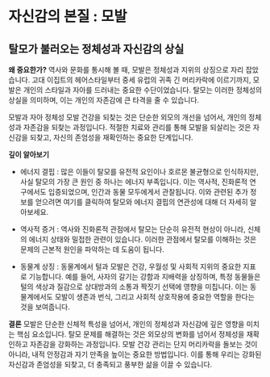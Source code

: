 ﻿

# 자신감의 본질 : 모발

## 탈모가 불러오는 정체성과 자신감의 상실

**왜 중요한가?**
역사와 문화를 통시해 볼 때, 모발은 정체성과 지위의 상징으로 자리 잡았습니다. 고대 이집트의 헤어스타일부터 중세 유럽의 귀족 긴 머리카락에 이르기까지, 모발은 개인의 스타일과 자아를 드러내는 중요한 수단이었습니다. 탈모는 이러한 정체성의 상실을 의미하며, 이는 개인의 자존감에 큰 타격을 줄 수 있습니다.

모발과 자아 정체성
모발 건강을 되찾는 것은 단순한 외모의 개선을 넘어서, 개인의 정체성과 자존감을 되찾는 과정입니다. 적절한 치료와 관리를 통해 모발을 되살리는 것은 자신감을 되찾고, 자신의 존엄성을 재확인하는 중요한 단계입니다.

**깊이 알아보기**

 - 에너지 결핍 : 많은 이들이 탈모를 유전적 요인이나 호르몬 불균형으로 인식하지만, 사실 탈모의 가장 큰 원인 중 하나는
   에너지 부족입니다. 이는 역사적, 진화론적 연구에서도 입증되었으며, 인간과 동물 모두에게서 관찰됩니다. 이와 관련된 추가
   정보를 얻으려면 여기를 클릭하여 탈모와 에너지 결핍의 연관성에 대해 더 자세히 알아보세요.
   
 - 역사적 증거 : 역사와 진화론적 관점에서 탈모는 단순히 유전적 현상이 아니라, 신체의 에너지 상태와 밀접한 관련이 있습니다.
   이러한 관점에서 탈모를 이해하는 것은 문제의 근본적 원인을 파악하는 데 도움이 됩니다.
   
 - 동물계 상징 : 동물계에서 털과 모발은 건강, 우월성 및 사회적 지위의 중요한 지표로 기능합니다. 예를 들어, 사자의 갈기는 강함과 지배력을 상징하며, 특정 동물들은 털의 색상과 질감으로 상대방과의 소통과 짝짓기 선택에 영향을 미칩니다. 이는 동물계에서도 모발이 생존과 번식, 그리고 사회적 상호작용에 중요한 역할을 한다는 것을 보여줍니다.

**결론**
모발은 단순한 신체적 특성을 넘어서, 개인의 정체성과 자신감에 깊은 영향을 미치는 핵심 요소입니다. 탈모 문제를 해결하는 것은 외모상의 변화를 넘어서 정체성을 재확인하고 자존감을 강화하는 과정입니다. 모발 건강 관리는 단지 머리카락을 돌보는 것이 아니라, 내적 안정감과 자기 만족을 높이는 중요한 방법입니다. 이를 통해 우리는 강화된 자신감과 존엄성을 되찾고, 더 충족되고 풍부한 삶을 이끌 수 있습니다.
